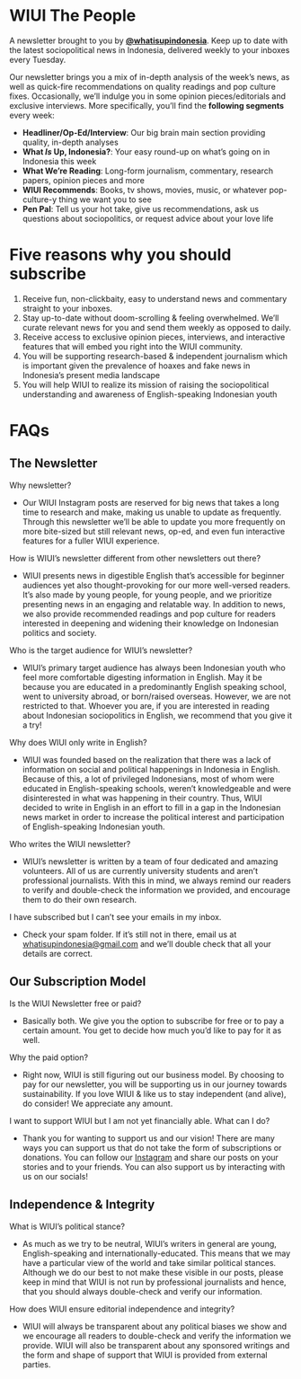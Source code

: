 
<Head>
  <title>Newsletter - WIUI The People</title>
  <meta name="description" content="Newsletter - WIUI The People" />
  <link rel="icon" href="/favicon.ico" />
</Head>

# WIUI The People

A newsletter brought to you by [**@whatisupindonesia**](https://www.instagram.com/whatisupindonesia/). Keep up to date with the latest sociopolitical news in Indonesia, delivered weekly to your inboxes every Tuesday.

Our newsletter brings you a mix of in-depth analysis of the week’s news, as well as quick-fire recommendations on quality readings and pop culture fixes. Occasionally, we’ll indulge you in some opinion pieces/editorials and exclusive interviews. More specifically, you’ll find the **following segments** every week:

- **Headliner/Op-Ed/Interview**: Our big brain main section providing quality, in-depth analyses
- **What *Is* Up, Indonesia?**: Your easy round-up on what’s going on in Indonesia this week
- **What We’re Reading**: Long-form journalism, commentary, research papers, opinion pieces and more
- **WIUI Recommends**: Books, tv shows, movies, music, or whatever pop-culture-y thing we want you to see
- **Pen Pal**: Tell us your hot take, give us recommendations, ask us questions about sociopolitics, or request advice about your love life

# Five reasons why you should subscribe

1. Receive fun, non-clickbaity, easy to understand news and commentary straight to your inboxes.
2. Stay up-to-date without doom-scrolling & feeling overwhelmed. We’ll curate relevant news for you and send them weekly as opposed to daily.
3. Receive access to exclusive opinion pieces, interviews, and interactive features that will embed you right into the WIUI community.
4. You will be supporting research-based & independent journalism which is important given the prevalence of hoaxes and fake news in Indonesia’s present media landscape
5. You will help WIUI to realize its mission of raising the sociopolitical understanding and awareness of English-speaking Indonesian youth

# FAQs

## The Newsletter

Why newsletter?

- Our WIUI Instagram posts are reserved for big news that takes a long time to research and make, making us unable to update as frequently. Through this newsletter we’ll be able to update you more frequently on more bite-sized but still relevant news, op-ed, and even fun interactive features for a fuller WIUI experience.

How is WIUI’s newsletter different from other newsletters out there?

- WIUI presents news in digestible English that’s accessible for beginner audiences yet also thought-provoking for our more well-versed readers. It’s also made by young people, for young people, and we prioritize presenting news in an engaging and relatable way. In addition to news, we also provide recommended readings and pop culture for readers interested in deepening and widening their knowledge on Indonesian politics and society.

Who is the target audience for WIUI’s newsletter?

- WIUI’s primary target audience has always been Indonesian youth who feel more comfortable digesting information in English. May it be because you are educated in a predominantly English speaking school, went to university abroad, or born/raised overseas. However, we are not restricted to that. Whoever you are, if you are interested in reading about Indonesian sociopolitics in English, we recommend that you give it a try!

Why does WIUI only write in English?

- WIUI was founded based on the realization that there was a lack of information on social and political happenings in Indonesia in English. Because of this, a lot of privileged Indonesians, most of whom were educated in English-speaking schools, weren’t knowledgeable and were disinterested in what was happening in their country. Thus, WIUI decided to write in English in an effort to fill in a gap in the Indonesian news market in order to increase the political interest and participation of English-speaking Indonesian youth.

Who writes the WIUI newsletter?

- WIUI’s newsletter is written by a team of four dedicated and amazing volunteers. All of us are currently university students and aren’t professional journalists. With this in mind, we always remind our readers to verify and double-check the information we provided, and encourage them to do their own research.

I have subscribed but I can’t see your emails in my inbox.

- Check your spam folder. If it’s still not in there, email us at [whatisupindonesia@gmail.com](mailto:whatisupindonesia@gmail.com) and we’ll double check that all your details are correct.

## Our Subscription Model

Is the WIUI Newsletter free or paid?

- Basically both. We give you the option to subscribe for free or to pay a certain amount. You get to decide how much you’d like to pay for it as well.

Why the paid option?

- Right now, WIUI is still figuring out our business model. By choosing to pay for our newsletter, you will be supporting us in our journey towards sustainability. If you love WIUI & like us to stay independent (and alive), do consider! We appreciate any amount.

I want to support WIUI but I am not yet financially able. What can I do?

- Thank you for wanting to support us and our vision! There are many ways you can support us that do not take the form of subscriptions or donations. You can follow our [Instagram](https://www.instagram.com/whatisupindonesia/) and share our posts on your stories and to your friends. You can also support us by interacting with us on our socials!

## Independence & Integrity

What is WIUI’s political stance?

- As much as we try to be neutral, WIUI’s writers in general are young, English-speaking and internationally-educated. This means that we may have a particular view of the world and take similar political stances. Although we do our best to not make these visible in our posts, please keep in mind that WIUI is not run by professional journalists and hence, that you should always double-check and verify our information.

How does WIUI ensure editorial independence and integrity?

- WIUI will always be transparent about any political biases we show and we encourage all readers to double-check and verify the information we provide. WIUI will also be transparent about any sponsored writings and the form and shape of support that WIUI is provided from external parties.
